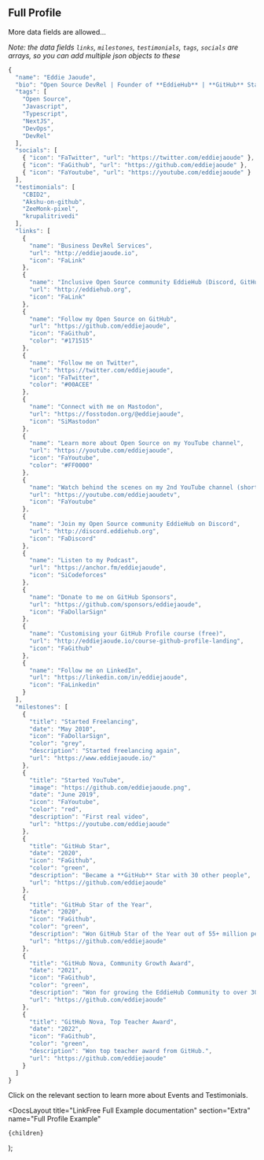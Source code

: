 
## Full Profile

More data fields are allowed...

_Note: the data fields `links`, `milestones`, `testimonials`, `tags`, `socials` are arrays, so you can add multiple json objects to these_

```js
{
  "name": "Eddie Jaoude",
  "bio": "Open Source DevRel | Founder of **EddieHub** | **GitHub** Star",
  "tags": [
    "Open Source",
    "Javascript",
    "Typescript",
    "NextJS",
    "DevOps",
    "DevRel"
  ],
  "socials": [
    { "icon": "FaTwitter", "url": "https://twitter.com/eddiejaoude" },
    { "icon": "FaGithub", "url": "https://github.com/eddiejaoude" },
    { "icon": "FaYoutube", "url": "https://youtube.com/eddiejaoude" }
  ],
  "testimonials": [
    "CBID2",
    "Akshu-on-github",
    "ZeeMonk-pixel",
    "krupalitrivedi"
  ],
  "links": [
    {
      "name": "Business DevRel Services",
      "url": "http://eddiejaoude.io",
      "icon": "FaLink"
    },
    {
      "name": "Inclusive Open Source community EddieHub (Discord, GitHub Org ...)",
      "url": "http://eddiehub.org",
      "icon": "FaLink"
    },
    {
      "name": "Follow my Open Source on GitHub",
      "url": "https://github.com/eddiejaoude",
      "icon": "FaGithub",
      "color": "#171515"
    },
    {
      "name": "Follow me on Twitter",
      "url": "https://twitter.com/eddiejaoude",
      "icon": "FaTwitter",
      "color": "#00ACEE"
    },
    {
      "name": "Connect with me on Mastodon",
      "url": "https://fosstodon.org/@eddiejaoude",
      "icon": "SiMastodon"
    },
    {
      "name": "Learn more about Open Source on my YouTube channel",
      "url": "https://youtube.com/eddiejaoude",
      "icon": "FaYoutube",
      "color": "#FF0000"
    },
    {
      "name": "Watch behind the scenes on my 2nd YouTube channel (shorts)",
      "url": "https://youtube.com/eddiejaoudetv",
      "icon": "FaYoutube"
    },
    {
      "name": "Join my Open Source community EddieHub on Discord",
      "url": "http://discord.eddiehub.org",
      "icon": "FaDiscord"
    },
    {
      "name": "Listen to my Podcast",
      "url": "https://anchor.fm/eddiejaoude",
      "icon": "SiCodeforces"
    },
    {
      "name": "Donate to me on GitHub Sponsors",
      "url": "https://github.com/sponsors/eddiejaoude",
      "icon": "FaDollarSign"
    },
    {
      "name": "Customising your GitHub Profile course (free)",
      "url": "http://eddiejaoude.io/course-github-profile-landing",
      "icon": "FaGithub"
    },
    {
      "name": "Follow me on LinkedIn",
      "url": "https://linkedin.com/in/eddiejaoude",
      "icon": "FaLinkedin"
    }
  ],
  "milestones": [
    {
      "title": "Started Freelancing",
      "date": "May 2010",
      "icon": "FaDollarSign",
      "color": "grey",
      "description": "Started freelancing again",
      "url": "https://www.eddiejaoude.io/"
    },
    {
      "title": "Started YouTube",
      "image": "https://github.com/eddiejaoude.png",
      "date": "June 2019",
      "icon": "FaYoutube",
      "color": "red",
      "description": "First real video",
      "url": "https://youtube.com/eddiejaoude"
    },
    {
      "title": "GitHub Star",
      "date": "2020",
      "icon": "FaGithub",
      "color": "green",
      "description": "Became a **GitHub** Star with 30 other people",
      "url": "https://github.com/eddiejaoude"
    },
    {
      "title": "GitHub Star of the Year",
      "date": "2020",
      "icon": "FaGithub",
      "color": "green",
      "description": "Won GitHub Star of the Year out of 55+ million people",
      "url": "https://github.com/eddiejaoude"
    },
    {
      "title": "GitHub Nova, Community Growth Award",
      "date": "2021",
      "icon": "FaGithub",
      "color": "green",
      "description": "Won for growing the EddieHub Community to over 30k members.",
      "url": "https://github.com/eddiejaoude"
    },
    {
      "title": "GitHub Nova, Top Teacher Award",
      "date": "2022",
      "icon": "FaGithub",
      "color": "green",
      "description": "Won top teacher award from GitHub.",
      "url": "https://github.com/eddiejaoude"
    }
  ]
}
```

Click on the relevant section to learn more about <Link href="/docs/how-to-guides/events">Events</Link> and <Link href="/docs/how-to-guides/testimonials">Testimonials</Link>.

  <DocsLayout
    title="LinkFree Full Example documentation"
    section="Extra"
    name="Full Profile Example"
  >
    {children}
  </DocsLayout>
);
